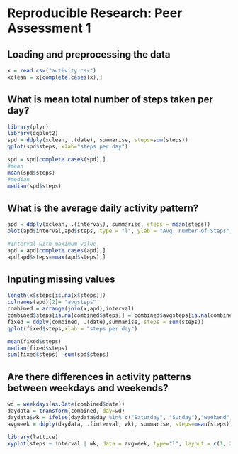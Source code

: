# Reproducible Research: Peer Assessment 1


## Loading and preprocessing the data
```r
x = read.csv("activity.csv")
xclean = x[complete.cases(x),]
```


## What is mean total number of steps taken per day?

```r
library(plyr)
library(ggplot2)
spd = ddply(xclean, .(date), summarise, steps=sum(steps))
qplot(spd$steps, xlab="steps per day")

spd = spd[complete.cases(spd),]
#mean
mean(spd$steps)
#median 
median(spd$steps)

```

## What is the average daily activity pattern?
```r
apd = ddply(xclean, .(interval), summarise, steps = mean(steps))
plot(apd$interval,apd$steps, type = "l", ylab = "Avg. number of Steps", xlab = "5 minute interval")

#Interval with maximum value
apd = apd[complete.cases(apd),]
apd[apd$steps==max(apd$steps),]

```


## Inputing missing values
```r
length(x$steps[is.na(x$steps)])
colnames(apd)[2]= "avgsteps"
combined = arrange(join(x,apd),interval)
combined$steps[is.na(combined$steps)] = combined$avgsteps[is.na(combined$steps)]
fixed = ddply(combined, .(date),summarise, steps = sum(steps))
qplot(fixed$steps,xlab = "steps per day")

mean(fixed$steps)
median(fixed$steps)
sum(fixed$steps) -sum(spd$steps)

```


## Are there differences in activity patterns between weekdays and weekends?
```r
wd = weekdays(as.Date(combined$date))
daydata = transform(combined, day=wd)
daydata$wk = ifelse(daydata$day %in% c("Saturday", "Sunday"),"weekend", "weekday")
avgweek = ddply(daydata, .(interval, wk), summarise, steps=mean(steps))

library(lattice)
xyplot(steps ~ interval | wk, data = avgweek, type="l", layout = c(1, 2))
```

